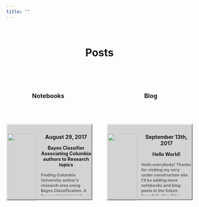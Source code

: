 ```yaml
---
title: ""
---
```


<style>
  .main-container {
    max-width: 100% !important;
  }
</style>

<!--Want to put something here such as an image or plot that captures some of the things I work on or produce to g=ive an idea of the research I do-->

<!--Introduction paragraph-->

<br>

<style>

h1, h3 {
  
  font-weight: bold;
  text-align: center;
  
}

.blog-section {

  text-align: right;
  float: right;
  width: 45%;
  
}

.notebook-section {

  text-align: left;
  float: left;
  width: 45%;
  
}

.blogpost {

  background-color: #D3D3D3;
  position: relative;
  text-align: right;
  float: right;
  height: 200px;
  width: 100%;
  border-style: outset;
    
}

.notebook {

  background-color: #D3D3D3;
  position: relative;
  text-align: left;
  float: left;
  height: 200px;
  width: 100%;
  border-style: outset;
    
}

.imagecontainer {

  float: left;
  display: block;
  position: relative;
  width: 35%;
  height: 90%;
  top: 5%;
  bottom: 5%;
  
}

.image {

  position: relative;
  width: 100%;
  height: 100%;
  max-height: 100%; 
  max-width: 100%; 
  object-fit: contain;
  
}

.textcontainer {

  float: right;
  display: block;
  background-color: #D3D3D3;
  font-size: 11px;
  font-weight: bold;
  position: relative;
  word-wrap: break-word;
  top: 5%;
  bottom: 5%;
  width: 60%;
  height: 90%;
  overflow: auto;
  
}

.date {
  
  top: 5%;
  text-align: center;
  font-size: 130%;
  
}

.title {
  
  top: 15%;
  font-size: 115%;
  text-align: center;
  
}

.description {

  top: 25%;
  color: #666666;
  font-size: 100%;
  text-align: left;
  
}

</style>


<h1>Posts</h1>

<br>
<br>

<div class="notebook-section">

<h3>Notebooks</h3>

<br>
<br>

<div class="notebook">

<div class="imagecontainer">
  <a href="_posts/Columbia_Authors_To_Topics.html">
<img class="image" src="https://i1.wp.com/cannabischris.com/wp-content/uploads/2016/09/pubmed256blue.png?w=595"/>
    </a>
</div>

<div class="textcontainer">
    
  <p class="date">
  August 29, 2017
  </p>
      
  <p class="title">
  Bayes Classifier Associating Columbia authors to Research topics
  </p>
        
  <p class="description">
  Finding Columbia University author's research area using Bayes Classification. A fun weekend project...
  </p>
  
</div>

</div>

</div>

<div class="blog-section">

<h3>Blog</h3>

<br>
<br>

<div class="blogpost">

<div class="imagecontainer">
<img class="image" src="https://i.pinimg.com/736x/be/7c/7a/be7c7afc068fedfb9875589b238b3732--face-images-smile-face.jpg"/>
</div>

<div class="textcontainer">
    
  <p class="date">
  September 13th, 2017
  </p>
      
  <p class="title">
  Hello World!
  </p>
        
  <p class="description">
  Hello everybody! Thanks for visiting my very under construction site. I'll be adding more notebooks and blog posts in the future. Hopefully they'll be useful and readable. Stay tuned!
  </p>
  
</div>

</div>

</div>


